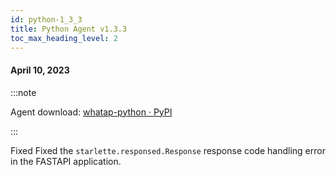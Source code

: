 ```yaml
---
id: python-1_3_3
title: Python Agent v1.3.3
toc_max_heading_level: 2
---
```



#### April 10, 2023

:::note

Agent download: [whatap-python · PyPI](https://pypi.org/project/whatap-python/1.3.3/)

:::

<p><Status>Fixed</Status> Fixed the <code>starlette.responsed.Response</code> response code handling error in the FASTAPI application.</p>
